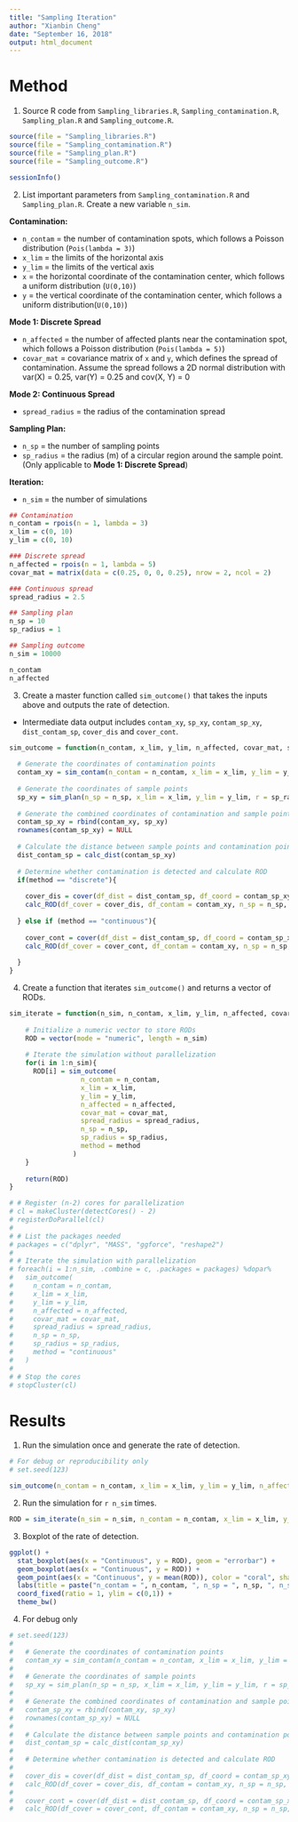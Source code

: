 ```yaml
---
title: "Sampling Iteration"
author: "Xianbin Cheng"
date: "September 16, 2018"
output: html_document
---
```


# Method

1. Source R code from `Sampling_libraries.R`, `Sampling_contamination.R`, `Sampling_plan.R` and `Sampling_outcome.R`.

```r
source(file = "Sampling_libraries.R")
source(file = "Sampling_contamination.R")
source(file = "Sampling_plan.R")
source(file = "Sampling_outcome.R")
```

```r
sessionInfo()
```

2. List important parameters from `Sampling_contamination.R` and `Sampling_plan.R`. Create a new variable `n_sim`.

**Contamination:**  

  * `n_contam` = the number of contamination spots, which follows a Poisson distribution (`Pois(lambda = 3)`) 
  * `x_lim` = the limits of the horizontal axis  
  * `y_lim` = the limits of the vertical axis  
  * `x` = the horizontal coordinate of the contamination center, which follows a uniform distribution (`U(0,10)`)
  * `y` = the vertical coordinate of the contamination center, which follows a uniform distribution(`U(0,10)`)  

  **Mode 1: Discrete Spread** 

  * `n_affected` = the number of affected plants near the contamination spot, which follows a Poisson distribution (`Pois(lambda = 5)`)   
  * `covar_mat` = covariance matrix of `x` and `y`, which defines the spread of contamination. Assume the spread follows a 2D normal distribution with var(X) =     0.25, var(Y) = 0.25 and cov(X, Y) = 0  

  **Mode 2: Continuous Spread**

  * `spread_radius` = the radius of the contamination spread

**Sampling Plan:**  

  * `n_sp` = the number of sampling points
  * `sp_radius` = the radius (m) of a circular region around the sample point. (Only applicable to **Mode 1: Discrete Spread**)
  
**Iteration:**

  * `n_sim` = the number of simulations

```r
## Contamination
n_contam = rpois(n = 1, lambda = 3)
x_lim = c(0, 10)
y_lim = c(0, 10)

### Discrete spread
n_affected = rpois(n = 1, lambda = 5)
covar_mat = matrix(data = c(0.25, 0, 0, 0.25), nrow = 2, ncol = 2)

### Continuous spread
spread_radius = 2.5

## Sampling plan
n_sp = 10
sp_radius = 1

## Sampling outcome
n_sim = 10000
```

```r
n_contam
n_affected
```


3. Create a master function called `sim_outcome()` that takes the inputs above and outputs the rate of detection.

* Intermediate data output includes `contam_xy`, `sp_xy`, `contam_sp_xy`, `dist_contam_sp`, `cover_dis` and `cover_cont`.

```r
sim_outcome = function(n_contam, x_lim, y_lim, n_affected, covar_mat, spread_radius, n_sp, sp_radius, method){
  
  # Generate the coordinates of contamination points
  contam_xy = sim_contam(n_contam = n_contam, x_lim = x_lim, y_lim = y_lim, covariance = covar_mat, n_affected = n_affected, radius = spread_radius) 
  
  # Generate the coordinates of sample points
  sp_xy = sim_plan(n_sp = n_sp, x_lim = x_lim, y_lim = y_lim, r = sp_radius)
  
  # Generate the combined coordinates of contamination and sample points
  contam_sp_xy = rbind(contam_xy, sp_xy)
  rownames(contam_sp_xy) = NULL
  
  # Calculate the distance between sample points and contamination points
  dist_contam_sp = calc_dist(contam_sp_xy)
  
  # Determine whether contamination is detected and calculate ROD
  if(method == "discrete"){
    
    cover_dis = cover(df_dist = dist_contam_sp, df_coord = contam_sp_xy, r = sp_radius, method = method)
    calc_ROD(df_cover = cover_dis, df_contam = contam_xy, n_sp = n_sp, method = method)
    
  } else if (method == "continuous"){
    
    cover_cont = cover(df_dist = dist_contam_sp, df_coord = contam_sp_xy, r = spread_radius, method = method)
    calc_ROD(df_cover = cover_cont, df_contam = contam_xy, n_sp = n_sp, method = method)
    
  }
}

```

4. Create a function that iterates `sim_outcome()` and returns a vector of RODs.

```r
sim_iterate = function(n_sim, n_contam, x_lim, y_lim, n_affected, covar_mat, spread_radius, n_sp, sp_radius, method){
    
    # Initialize a numeric vector to store RODs
    ROD = vector(mode = "numeric", length = n_sim)
    
    # Iterate the simulation without parallelization
    for(i in 1:n_sim){
      ROD[i] = sim_outcome(
                  n_contam = n_contam,
                  x_lim = x_lim,
                  y_lim = y_lim,
                  n_affected = n_affected,
                  covar_mat = covar_mat,
                  spread_radius = spread_radius,
                  n_sp = n_sp,
                  sp_radius = sp_radius,
                  method = method
                )
    }
    
    return(ROD)
}
```

```r
# # Register (n-2) cores for parallelization
# cl = makeCluster(detectCores() - 2)
# registerDoParallel(cl)
# 
# # List the packages needed
# packages = c("dplyr", "MASS", "ggforce", "reshape2")
# 
# # Iterate the simulation with parallelization
# foreach(i = 1:n_sim, .combine = c, .packages = packages) %dopar%
#   sim_outcome(
#     n_contam = n_contam,
#     x_lim = x_lim,
#     y_lim = y_lim,
#     n_affected = n_affected,
#     covar_mat = covar_mat,
#     spread_radius = spread_radius,
#     n_sp = n_sp,
#     sp_radius = sp_radius,
#     method = "continuous"
#   )
# 
# # Stop the cores
# stopCluster(cl)
```

# Results

1. Run the simulation once and generate the rate of detection.

```r
# For debug or reproducibility only
# set.seed(123)

sim_outcome(n_contam = n_contam, x_lim = x_lim, y_lim = y_lim, n_affected = n_affected, covar_mat = covar_mat, spread_radius = spread_radius, n_sp = n_sp, sp_radius = sp_radius, method = "continuous")
```

2. Run the simulation for `r n_sim` times.

```r
ROD = sim_iterate(n_sim = n_sim, n_contam = n_contam, x_lim = x_lim, y_lim = y_lim, n_affected = n_affected, covar_mat = covar_mat, spread_radius = spread_radius, n_sp = n_sp, sp_radius = sp_radius, method = "continuous")
```

3. Boxplot of the rate of detection.

```r
ggplot() +
  stat_boxplot(aes(x = "Continuous", y = ROD), geom = "errorbar") +
  geom_boxplot(aes(x = "Continuous", y = ROD)) +
  geom_point(aes(x = "Continuous", y = mean(ROD)), color = "coral", shape = 4, size = 5) +
  labs(title = paste("n_contam = ", n_contam, ", n_sp = ", n_sp, ", n_sim = ", n_sim , sep = "")) +
  coord_fixed(ratio = 1, ylim = c(0,1)) +
  theme_bw()
```

4. For debug only

```r
# set.seed(123)
# 
#   # Generate the coordinates of contamination points
#   contam_xy = sim_contam(n_contam = n_contam, x_lim = x_lim, y_lim = y_lim, covariance = covar_mat, n_affected = n_affected, radius = spread_radius) 
#   
#   # Generate the coordinates of sample points
#   sp_xy = sim_plan(n_sp = n_sp, x_lim = x_lim, y_lim = y_lim, r = sp_radius)
#   
#   # Generate the combined coordinates of contamination and sample points
#   contam_sp_xy = rbind(contam_xy, sp_xy)
#   rownames(contam_sp_xy) = NULL
#   
#   # Calculate the distance between sample points and contamination points
#   dist_contam_sp = calc_dist(contam_sp_xy)
#   
#   # Determine whether contamination is detected and calculate ROD
#     
#   cover_dis = cover(df_dist = dist_contam_sp, df_coord = contam_sp_xy, r = sp_radius, method = "discrete")
#   calc_ROD(df_cover = cover_dis, df_contam = contam_xy, n_sp = n_sp, method = "discrete")
#   
#   cover_cont = cover(df_dist = dist_contam_sp, df_coord = contam_sp_xy, r = spread_radius, method = "continuous")
#   calc_ROD(df_cover = cover_cont, df_contam = contam_xy, n_sp = n_sp, method = "continuous")
    
```

